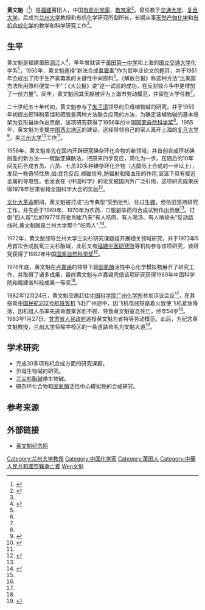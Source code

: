 '''黄文魁'''（{{bd|1928年|10月1日|1982年|12月24日|catIdx=Huang黄文魁}}<ref name=":0">{{Cite journal|title=献身化学事业的黄文魁教授|author=李裕林、谭镇、李绍白、黄飞跃|url=https://kns.cnki.net/kcms/detail/detail.aspx?FileName=HXTB198308012&DbName=CJFQ1983|journal=化学通报|issue=08|year=1983|page=46-50}}</ref>）是[[福建省|福建]]莆田人，中国[[有机化学|有机化学家]]、[[教育家|教育家]]<ref name=":02">{{Cite web|title=[兰州大学报]萃英大先生——有机化学家黄文魁|url=http://news.lzu.edu.cn/c/201904/55536.html|access-date=2022-03-23|author=兰州大学报|date=2018-09-30|publisher=兰州大学新闻网|language=zh}}</ref>。曾任教于[[交通大学|交通大学]]、[[复旦大学|复旦大学]]，后成为[[兰州大学|兰州大学]]教授和有机化学研究所副所长，长期从事[[天然产物|天然产物化学]]和[[有机合成|有机合成化学]]的教学和科学研究工作<ref name=":02" />。
==生平==
黄文魁是福建莆田[[涵江区|涵江]]人<ref name=":1">{{Cite journal|title=我所认识的黄文魁先生|author=武守志|url=https://kns.cnki.net/kcms/detail/detail.aspx?FileName=GXLH200700027&DbName=CCJD2007|journal=国学论衡|year=2007|page=443-452}}</ref>，早年曾就读于[[莆田第一中学|莆田第一中学]]和上海的[[国立交通大学|国立交通大学]]化学系<ref name=":02" />，1950年，黄文魁选择“新法合成[[氯霉素|氯霉素]]”作为其毕业论文的题目，并于1951年合成出了用于生产氯霉素的关键性中间原料<ref name=":0" />。《解放日报》称这种方法“比美国方法所用原料便宜一半”；《大公报》说“这一试验的成功，在反封锁斗争中更增加了一份力量”。同年，黄文魁因其贡献被评为上海市劳动模范，并留在大学任教<ref name=":0" />。

二十世纪五十年代初，黄文魁参与了[[朱子清|朱子清]]领导的贝母植物碱的研究，并于1955年初提出把锌粉蒸馏和硒脱氢两种方法联合应用的方法，为确定该植物碱的基本骨架为变形甾体作出贡献，该项研究获得了1956年的中国[[国家自然科学奖|国家自然科学奖]]<ref name=":0" />。1955年，黄文魁为支援[[中国西北地区|中国西北地区]]的建设，选择带领自己的家人离开上海的[[复旦大学|复旦大学]]<ref name=":1">{{Cite journal|title=我所认识的黄文魁先生|author=武守志|url=https://kns.cnki.net/kcms/detail/detail.aspx?FileName=GXLH200700027&DbName=CCJD2007|journal=国学论衡|year=2007|page=443-452}}</ref>，来[[兰州大学|兰州大学]]<ref name=":1">{{Cite journal|title=我所认识的黄文魁先生|author=武守志|url=https://kns.cnki.net/kcms/detail/detail.aspx?FileName=GXLH200700027&DbName=CCJD2007|journal=国学论衡|year=2007|page=443-452}}</ref>工作<ref name=":0" />。

1956年，黄文魁率先在国内开辟研究碘杂环化合物的新领域，并首创合成环状碘鎓盐的新方法——硫酸亚碘酰法，把原来四步反应，简化为一步。在随后的10年间先后合成五员、六员、七员30多种碘杂环化合物（占国际上合成的一半以上），发现一些奇特性质,如:显色反应,顺磁信号,防辐射和降血压的作用,室温下具有接近金属的导电性。他发表在《中国科学》的论文被国内外广泛引用，这项研究成果获得1978年甘肃省和全国科学大会的奖励<ref>{{Cite web|title= 献身化学事业的黄文魁教授|url=http://www.ptwhw.com/?post=22697|author=林祖泉|publisher=莆田文化网|language=zh}}</ref>。

[[文化大革命|文化大革命]]期间，黄文魁被打成“白专典型”受到批判、住过[[牛棚_(文革用语)|牛棚]]，但依旧坚持研究工作，并先后于1969年、1970年为农药、口服避孕药的合成试制作出贡献<ref name=":0" />。打倒"四人帮"后的1977年在批判崔乃夫"有人吃肉、有人喝汤、有人啃骨头"反动路线时,黄文魁就是兰州大学那个"吃肉人".<ref>{{Cite web|title= 坚持真理 求本务实 -- 我亲身经历林迪生校长的几件事|url=http://huang.ionbeamtech.com/tsq.htm|author=唐少卿|publisher=甘肃省老教授协会|language=zh}}</ref>。

1972年，黄文魁领导兰州大学三尖杉研究课题组开展相关领域研究，并于1973年5月首次合成脱氧三尖杉酯碱，此后又有[[福建中医研究所|福建中医研究所]]等机构参与该项研究，该研究获得了1982年中国[[国家自然科学奖|国家自然科学奖]]<ref name=":0" />。

1978年底，黄文魁在[[卢嘉锡|卢嘉锡]]的领导下就[[固氮酶|固氮酶]]活性中心化学模拟物展开了研究工作，并取得了诸多成果，最终黄文魁与卢嘉锡凭借该项研究获得1980年中国科学院和福建省科技成果一等奖<ref name=":0" />。

1982年12月24日，黄文魁应邀赶往[[中科院广州化学有限公司|中国科学院广州化学所]]参加评议会议<ref name=":0" />，在其搭乘[[中國民航2311號班機空難|中国民航202号航班客机]]飞赴广州途中，因飞机电线短路着火致使飞机紧急降落，因机组人员率先逃命置乘客而不顾，导致黄文魁窒息死亡，终年54岁<ref name=":02" />。1983年1月27日，[[甘肃省人民政府|甘肃省人民政府]]追授黄文魁为省特等劳动模范。此后，为纪念黄文魁教授，[[兰州大学|兰州大学]]将榆中校区的一条道路命名为文魁大道<ref>{{Cite web|title=每一个路名的由来，都是兰大永不忘却的历史|url=https://www.thepaper.cn/newsDetail_forward_2574342|access-date=2022-04-14|author=兰州大学|date=2018-10-28|publisher=澎湃新闻·澎湃号·政务|language=zh}}</ref>。

== 学术研究 ==
*完成30多项有机合成方面的研究课题。
*贝母生物碱的研究。
*[[三尖杉酯碱|三尖杉酯碱]]类生物碱。
*碘杂环化合物和[[固氮酶|固氮酶]]活性中心模拟物的合成研究。

== 参考来源 ==
{{Reflist}}

== 外部链接 ==

* [http://huang.ionbeamtech.com/ 黄文魁纪念网]
{{DEFAULTSORT:Huang黄文魁}}
[[Category:兰州大学教授|Category:兰州大学教授]]
[[Category:中国化学家|Category:中国化学家]]
[[Category:莆田人|Category:莆田人]]
[[Category:中華人民共和國空難身亡者|Category:中華人民共和國空難身亡者]]
[[Category:黄姓|Wen文魁]]